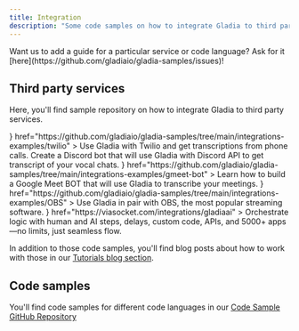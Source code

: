 ```yaml
---
title: Integration
description: "Some code samples on how to integrate Gladia to third party services"
---
```


<Tip>
  Want us to add a guide for a particular service or code language?
  Ask for it [here](https://github.com/gladiaio/gladia-samples/issues)!
</Tip>

## Third party services

Here, you'll find sample repository on how to integrate Gladia to third party services.

<CardGroup cols={2}>
  <Card
    title="Gladia with Twilio"
    icon={<svg width="30" height="30" viewBox="0 0 256 256" xmlns="http://www.w3.org/2000/svg" preserveAspectRatio="xMidYMid">
    <g fill="#CF272D">
        <path d="M127.86 222.304c-52.005 0-94.164-42.159-94.164-94.163 0-52.005 42.159-94.163 94.164-94.163 52.004 0 94.162 42.158 94.162 94.163 0 52.004-42.158 94.163-94.162 94.163zm0-222.023C57.245.281 0 57.527 0 128.141 0 198.756 57.245 256 127.86 256c70.614 0 127.859-57.244 127.859-127.859 0-70.614-57.245-127.86-127.86-127.86z"/>
        <path d="M133.116 96.297c0-14.682 11.903-26.585 26.586-26.585 14.683 0 26.585 11.903 26.585 26.585 0 14.684-11.902 26.586-26.585 26.586-14.683 0-26.586-11.902-26.586-26.586M133.116 159.983c0-14.682 11.903-26.586 26.586-26.586 14.683 0 26.585 11.904 26.585 26.586 0 14.683-11.902 26.586-26.585 26.586-14.683 0-26.586-11.903-26.586-26.586M69.431 159.983c0-14.682 11.904-26.586 26.586-26.586 14.683 0 26.586 11.904 26.586 26.586 0 14.683-11.903 26.586-26.586 26.586-14.682 0-26.586-11.903-26.586-26.586M69.431 96.298c0-14.683 11.904-26.585 26.586-26.585 14.683 0 26.586 11.902 26.586 26.585 0 14.684-11.903 26.586-26.586 26.586-14.682 0-26.586-11.902-26.586-26.586"/>
    </g>
</svg>
}
    href="https://github.com/gladiaio/gladia-samples/tree/main/integrations-examples/twilio"
  >
    Use Gladia with Twilio and get transcriptions from phone calls.
  </Card>
  <Card
    title="Gladia with Discord"
    icon="discord"
    color="#5865f2"
    href="https://github.com/gladiaio/gladia-samples/tree/main/integrations-examples/discord"
  >
    Create a Discord bot that will use Gladia with Discord API to get transcript of your vocal chats.
  </Card>
  <Card
    title="Gladia with Google Meet"
    icon={
      <svg xmlns="http://www.w3.org/2000/svg" width="30" height="30" fill="none" viewBox="0 0 87.5 72">
        <path fill="#00832d" d="M49.5 36l8.53 9.75 11.47 7.33 2-17.02-2-16.64-11.69 6.44z"/>
        <path fill="#0066da" d="M0 51.5V66c0 3.315 2.685 6 6 6h14.5l3-10.96-3-9.54-9.95-3z"/>
        <path fill="#e94235" d="M20.5 0L0 20.5l10.55 3 9.95-3 2.95-9.41z"/>
        <path fill="#2684fc" d="M20.5 20.5H0v31h20.5z"/>
        <path fill="#00ac47" d="M82.6 8.68L69.5 19.42v33.66l13.16 10.79c1.97 1.54 4.85.135 4.85-2.37V11c0-2.535-2.945-3.925-4.91-2.32zM49.5 36v15.5h-29V72h43c3.315 0 6-2.685 6-6V53.08z"/>
        <path fill="#ffba00" d="M63.5 0h-43v20.5h29V36l20-16.57V6c0-3.315-2.685-6-6-6z"/>
      </svg>
    }
    href="https://github.com/gladiaio/gladia-samples/tree/main/integrations-examples/gmeet-bot"
  >
    Learn how to build a Google Meet BOT that will use Gladia to transcribe your meetings.
  </Card>
  <Card
    title="Gladia with OBS"
    icon={
      <svg height="30" width="30" viewBox="-.035 -.035 75.07 75.07" xmlns="http://www.w3.org/2000/svg">
      <circle cx="37.5" cy="37.5" fill="#302e31" r="35.8" stroke="#fff" strokeWidth="3.47"/>
      <path d="m19.3 18.7c1.1-5.31 4.7-10.1 9.54-12.5-.842.855-1.86 1.51-2.64 2.44-3.19 3.44-4.63 8.42-3.75 13 1.11 6.99 7.68 12.7 14.8 12.6 5.52.247 10.9-2.93 13.6-7.72 5.78.196 11.4 3.18 14.7 7.97 1.69 2.5 3.01 5.43 3.1 8.48-1.07-4.05-3.76-7.65-7.43-9.68-3.55-2-7.91-2.51-11.8-1.33-4.88 1.4-8.91 5.39-10.3 10.3-1.18 3.91-.675 8.22 1.18 11.8-2.58 4.47-7.24 7.66-12.3 8.62-3.89.816-7.98.186-11.6-1.45 3.24.945 6.76 1.11 9.98-.035 4.32-1.43 7.89-4.9 9.46-9.18 1.74-4.66 1.08-10.2-1.85-14.2-2.19-3.15-5.64-5.37-9.39-6.16-1.19-.212-2.39-.308-3.59-.418-1.91-3.85-2.61-8.32-1.65-12.5z" fill="#c4c2c4"/>
      </svg>
    }
    href="https://github.com/gladiaio/gladia-samples/tree/main/integrations-examples/OBS"
  >
    Use Gladia in pair with OBS, the most popular streaming software.
  </Card>
  <Card
    title="Gladia with viaSocket"
    icon={<img src="https://viasocket.com/favicon.ico" width="30" alt="viaSocket logo" />}
    href="https://viasocket.com/integrations/gladiaai"
  >
    Orchestrate logic with human and AI steps, delays, custom code, APIs, and 5000+ apps—no limits, just seamless flow.
  </Card>
</CardGroup>

In addition to those code samples, you'll find blog posts about how to work with those in our [Tutorials blog section](https://www.gladia.io/blog).

## Code samples

You'll find code samples for different code languages in our [Code Sample GitHub Repository](https://github.com/gladiaio/gladia-samples)
